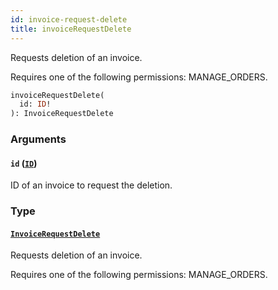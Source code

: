 ```yaml
---
id: invoice-request-delete
title: invoiceRequestDelete
---
```


Requests deletion of an invoice.

Requires one of the following permissions: MANAGE_ORDERS.

```graphql
invoiceRequestDelete(
  id: ID!
): InvoiceRequestDelete
```

### Arguments

#### `id` ([`ID`](../../../developer/api-reference/scalars/id))

ID of an invoice to request the deletion.

### Type

#### [`InvoiceRequestDelete`](../../../developer/api-reference/objects/invoice-request-delete)

Requests deletion of an invoice.

Requires one of the following permissions: MANAGE_ORDERS.
